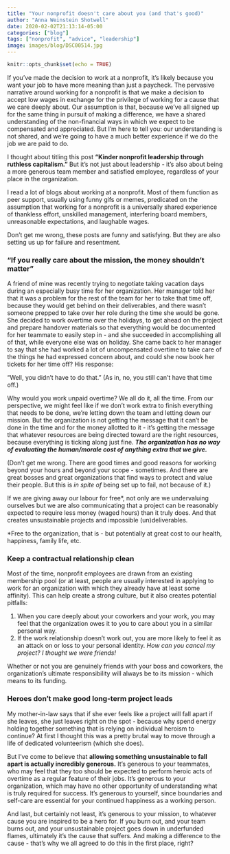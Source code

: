 ```yaml
---
title: "Your nonprofit doesn't care about you (and that's good)"
author: "Anna Weinstein Shotwell"
date: 2020-02-02T21:13:14-05:00
categories: ["blog"]
tags: ["nonprofit", "advice", "leadership"]
image: images/blog/DSC00514.jpg
---
```


```r
knitr::opts_chunk$set(echo = TRUE)
```

If you've made the decision to work at a nonprofit, it's likely because you want your job to have more meaning than just a paycheck. The pervasive narrative around working for a nonprofit is that we make a decision to accept low wages in exchange for the privilege of working for a cause that we care deeply about. Our assumption is that, because we've all signed up for the same thing in pursuit of making a difference, we have a shared understanding of the non-financial ways in which we expect to be compensated and appreciated. But I'm here to tell you: our understanding is not shared, and we're going to have a much better experience if we do the job we are paid to do.

I thought about titling this post **"Kinder nonprofit leadership through ruthless capitalism."** But it's not just about leadership - it's also about being a more generous team member and satisfied employee, regardless of your place in the organization.

I read a lot of blogs about working at a nonprofit. Most of them function as peer support, usually using funny gifs or memes, predicated on the assumption that working for a nonprofit is a universally shared experience of thankless effort, unskilled management, interfering board members, unreasonable expectations, and laughable wages.

Don't get me wrong, these posts are funny and satisfying. But they are also setting us up for failure and resentment.

### "If you really care about the mission, the money shouldn't matter"

A friend of mine was recently trying to negotiate taking vacation days during an especially busy time for her organization. Her manager told her that it was a problem for the rest of the team for her to take that time off, because they would get behind on their deliverables, and there wasn't someone prepped to take over her role during the time she would be gone. She decided to work overtime over the holidays, to get ahead on the project and prepare handover materials so that everything would be documented for her teammate to easily step in - and she succeeded in accomplishing all of that, while everyone else was on holiday. She came back to her manager to say that she had worked a lot of uncompensated overtime to take care of the things he had expressed concern about, and could she now book her tickets for her time off? His response:

"Well, you didn't have to do that." (As in, no, you still can't have that time off.)

Why would you work unpaid overtime? We all do it, all the time. From our perspective, we might feel like if we don't work extra to finish everything that needs to be done, we're letting down the team and letting down our mission. But the organization is not getting the message that it can't be done in the time and for the money allotted to it - it's getting the message that whatever resources are being directed toward are the right resources, because everything is ticking along just fine. ***The organization has no way of evaluating the human/morale cost of anything extra that we give.***

(Don't get me wrong. There are good times and good reasons for working beyond your hours and beyond your scope - sometimes. And there are great bosses and great organizations that find ways to protect and value their people. But this is *in spite of* being set up to fail, not because of it.)

If we are giving away our labour for free*, not only are we undervaluing ourselves but we are also communicating that a project can be reasonably expected to require less money (waged hours) than it truly does. And that creates unsustainable projects and impossible (un)deliverables.

*Free to the organization, that is - but potentially at great cost to our health, happiness, family life, etc.

### Keep a contractual relationship clean

Most of the time, nonprofit employees are drawn from an existing membership pool (or at least, people are usually interested in applying to work for an organization with which they already have at least some affinity). This can help create a strong culture, but it also creates potential pitfalls:

1. When you care deeply about your coworkers and your work, you may feel that the organization owes it to you to care about you in a similar personal way.
2. If the work relationship doesn't work out, you are more likely to feel it as an attack on or loss to your personal identity. *How can you cancel my project? I thought we were friends!*

Whether or not you are genuinely friends with your boss and coworkers, the organization's ultimate responsibility will always be to its mission - which means to its funding.

### Heroes don't make good long-term project leads

My mother-in-law says that if she ever feels like a project will fall apart if she leaves, she just leaves right on the spot - because why spend energy holding together something that is relying on individual heroism to continue? At first I thought this was a pretty brutal way to move through a life of dedicated volunteerism (which she does).

But I've come to believe that **allowing something unsustainable to fall apart is actually incredibly generous.** It's generous to your teammates, who may feel that they too should be expected to perform heroic acts of overtime as a regular feature of their jobs. It's generous to your organization, which may have no other opportunity of understanding what is truly required for success. It's generous to yourself, since boundaries and self-care are essential for your continued happiness as a working person.

And last, but certainly not least, it's generous to your mission, to whatever cause you are inspired to be a hero for. If you burn out, and your team burns out, and your unsustainable project goes down in underfunded flames, ultimately it's the cause that suffers. And making a difference to the cause - that's why we all agreed to do this in the first place, right?